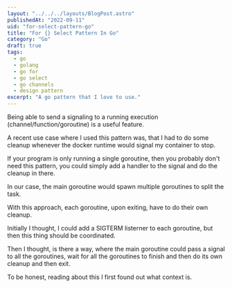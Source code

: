```yaml
---
layout: "../../../layouts/BlogPost.astro"
publishedAt: "2022-09-11"
uid: "for-select-pattern-go"
title: "For {} Select Pattern In Go"
category: "Go"
draft: true
tags:
  - go
  - golang
  - go for
  - go select
  - go channels
  - design pattern
excerpt: "A go pattern that I love to use."
---
```


Being able to send a signaling to a running execution (channel/function/goroutine) is a useful feature.

A recent use case where I used this pattern was, that I had to do some cleanup whenever the docker runtime would signal
my container to stop.

If your program is only running a single goroutine, then you probably don't need this pattern, you could simply add a handler to
the signal and do the cleanup in there.

In our case, the main goroutine would spawn multiple goroutines to split the task.

With this approach, each goroutine, upon exiting, have to do their own cleanup.

Initially I thought, I could add a SIGTERM listerner to each goroutine, but then this thing should be coordinated.

Then I thought, is there a way, where the main goroutine could pass a signal to all the goroutines, wait for all the goroutines to finish
and then do its own cleanup and then exit.

To be honest, reading about this I first found out what context is.
